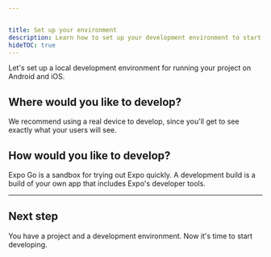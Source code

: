 ```yaml
---


title: Set up your environment
description: Learn how to set up your development environment to start building with Expo.
hideTOC: true
---
```



Let's set up a local development environment for running your project on Android and iOS.

## Where would you like to develop?

We recommend using a real device to develop, since you'll get to see exactly what your users will see.

<PlatformAndDeviceForm />

## How would you like to develop?

Expo Go is a sandbox for trying out Expo quickly. A development build is a build of your own app that includes Expo's developer tools.

<DevelopmentModeForm />

---

<DevelopmentEnvironmentInstructions />

## Next step

You have a project and a development environment. Now it's time to start developing.
